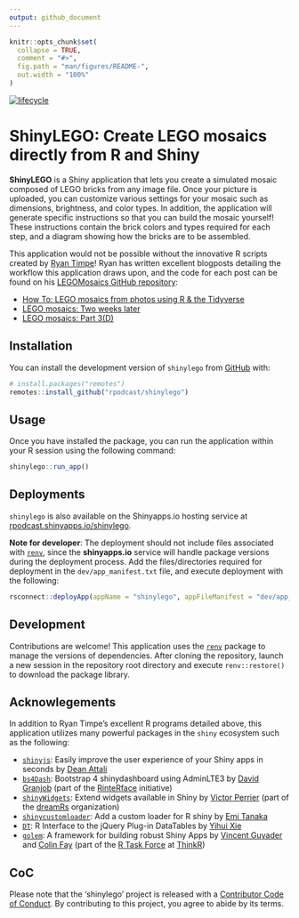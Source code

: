 ```yaml
---
output: github_document
---
```


<!-- README.md is generated from README.Rmd. Please edit that file -->

```r
knitr::opts_chunk$set(
  collapse = TRUE,
  comment = "#>",
  fig.path = "man/figures/README-",
  out.width = "100%"
)
```

[![lifecycle](https://img.shields.io/badge/lifecycle-experimental-orange.svg)](https://www.tidyverse.org/lifecycle/#experimental)

# ShinyLEGO: Create LEGO mosaics directly from R and Shiny

__ShinyLEGO__ is a Shiny application that lets you create a simulated mosaic composed of LEGO bricks from any image file. Once your picture is uploaded, you can customize various settings for your mosaic such as dimensions, brightness, and color types.  In addition, the application will generate specific instructions so that you can build the mosaic yourself!  These instructions contain the brick colors and types required for each step, and a diagram showing how the bricks are to be assembled.  

This application would not be possible without the innovative R scripts created by [Ryan Timpe](http://www.ryantimpe.com/)!  Ryan has written excellent blogposts detailing the workflow this application draws upon, and the code for each post can be found on his [LEGOMosaics GitHub repository](https://github.com/ryantimpe/LEGOMosaics):

* [How To: LEGO mosaics from photos using R & the Tidyverse](http://www.ryantimpe.com/post/lego-mosaic1/)
* [LEGO mosaics: Two weeks later](http://www.ryantimpe.com/post/lego-mosaic2/)
* [LEGO mosaics: Part 3(D)](http://www.ryantimpe.com/post/lego-mosaic3/)

## Installation

You can install the development version of `shinylego` from [GitHub](https://github.com) with:

``` r
# install.packages("remotes")
remotes::install_github("rpodcast/shinylego")
```

## Usage

Once you have installed the package, you can run the application within your R session using the following command:

```r
shinylego::run_app()
```

## Deployments

`shinylego` is also available on the Shinyapps.io hosting service at [rpodcast.shinyapps.io/shinylego](https://rpodcast.shinyapps.io/shinylego).  

__Note for developer__: The deployment should not include files associated with [`renv`](https://rstudio.github.io/renv/), since the __shinyapps.io__ service will handle package versions during the deployment process.  Add the files/directories required for deployment in the `dev/app_manifest.txt` file, and execute deployment with the following:

```r
rsconnect::deployApp(appName = "shinylego", appFileManifest = "dev/app_manifest.txt", launch.browser = FALSE)
```

## Development

Contributions are welcome! This application uses the [`renv`](https://rstudio.github.io/renv/) package to manage the versions of dependencies. After cloning the repository, launch a new session in the repository root directory and execute `renv::restore()` to download the package library.   

## Acknowlegements

In addition to Ryan Timpe's excellent R programs detailed above, this application utilizes many powerful packages in the `shiny` ecosystem such as the following:

* [`shinyjs`](https://deanattali.com/shinyjs): Easily improve the user experience of your Shiny apps in seconds by [Dean Attali](https://deanattali.com/)
* [`bs4Dash`](https://rinterface.github.io/bs4Dash/index.html): Bootstrap 4 shinydashboard using AdminLTE3  by [David Granjob](https://twitter.com/divadnojnarg) (part of the [RinteRface](https://rinterface.com/) initiative)
* [`shinyWidgets`](https://dreamrs.github.io/shinyWidgets/index.html): Extend widgets available in Shiny by [Victor Perrier](https://twitter.com/_pvictorr) (part of the [dreamRs](https://www.dreamrs.fr/) organization) 
* [`shinycustomloader`](https://emitanaka.github.io/shinycustomloader/): Add a custom loader for R shiny by [Emi Tanaka](https://emitanaka.github.io/)
* [`DT`](https://rstudio.github.io/DT): R Interface to the jQuery Plug-in DataTables by [Yihui Xie](https://yihui.name/)
* [`golem`](https://github.com/ThinkR-open/golem/): A framework for building robust Shiny Apps by [Vincent Guyader](https://github.com/VincentGuyader) and [Colin Fay](http://colinfay.me/) (part of the [R Task Force](https://rtask.thinkr.fr/) at [ThinkR](https://thinkr.fr/))

## CoC

Please note that the 'shinylego' project is released with a [Contributor Code of Conduct](CODE_OF_CONDUCT.md). By contributing to this project, you agree to abide by its terms.

